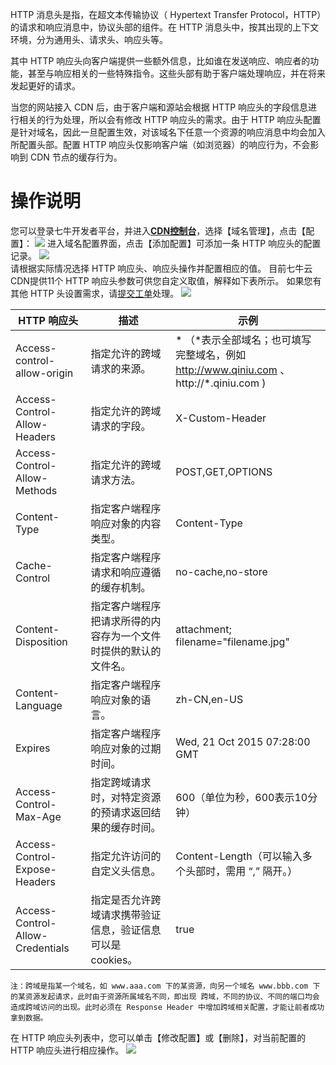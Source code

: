 
HTTP 消息头是指，在超文本传输协议（ Hypertext Transfer Protocol，HTTP）的请求和响应消息中，协议头部的组件。在 HTTP 消息头中，按其出现的上下文环境，分为通用头、请求头、响应头等。

其中 HTTP 响应头向客户端提供一些额外信息，比如谁在发送响应、响应者的功能，甚至与响应相关的一些特殊指令。这些头部有助于客户端处理响应，并在将来发起更好的请求。

当您的网站接入 CDN 后，由于客户端和源站会根据 HTTP 响应头的字段信息进行相关的行为处理，所以会有修改 HTTP 响应头的需求。由于 HTTP 响应头配置是针对域名，因此一旦配置生效，对该域名下任意一个资源的响应消息中均会加入所配置头部。配置 HTTP 响应头仅影响客户端（如浏览器）的响应行为，不会影响到 CDN 节点的缓存行为。

# 操作说明
您可以登录七牛开发者平台，并进入[**CDN控制台**](https://portal.qiniu.com/cdn/overview)，选择【域名管理】，点击【配置】：
![](https://dn-odum9helk.qbox.me/FhtdBshHxCNPzpM66rBQVZTDEyBd)
进入域名配置界面，点击【添加配置】可添加一条 HTTP 响应头的配置记录。
![](https://dn-odum9helk.qbox.me/FtOpxWkWpl8fioTaI_6zLUF9aWjh)
<br>
请根据实际情况选择 HTTP 响应头、响应头操作并配置相应的值。
目前七牛云CDN提供11个 HTTP 响应头参数可供您自定义取值，解释如下表所示。 如果您有其他 HTTP 头设置需求，请[提交工单](https://support.qiniu.com/tickets/new/form?category=%E9%85%8D%E7%BD%AE%E9%97%AE%E9%A2%98&space=CDN)处理。
![](https://dn-odum9helk.qbox.me/FqP-6AhYQAwkvgs3aJ9_PJzHe1Yo)


|HTTP 响应头|描述|示例|
|----|-------|------|
|Access-control-allow-origin|指定允许的跨域请求的来源。|\* （\*表示全部域名；也可填写完整域名，例如 http://www.qiniu.com 、http://\*.qiniu.com )|
|Access-Control-Allow-Headers|指定允许的跨域请求的字段。|X-Custom-Header|
|Access-Control-Allow-Methods|指定允许的跨域请求方法。|POST,GET,OPTIONS|
|Content-Type|指定客户端程序响应对象的内容类型。|Content-Type|
|Cache-Control|指定客户端程序请求和响应遵循的缓存机制。|no-cache,no-store|
|Content-Disposition|指定客户端程序把请求所得的内容存为一个文件时提供的默认的文件名。|attachment; filename="filename.jpg"|
|Content-Language|指定客户端程序响应对象的语言。|zh-CN,en-US|
|Expires|指定客户端程序响应对象的过期时间。|Wed, 21 Oct 2015 07:28:00 GMT|
|Access-Control-Max-Age|指定跨域请求时，对特定资源的预请求返回结果的缓存时间。|600（单位为秒，600表示10分钟）|
|Access-Control-Expose-Headers|指定允许访问的自定义头信息。|Content-Length（可以输入多个头部时，需用 “,” 隔开。）|
|Access-Control-Allow-Credentials|指定是否允许跨域请求携带验证信息，验证信息可以是cookies。|true|

```
注：跨域是指某一个域名，如 www.aaa.com 下的某资源，向另一个域名 www.bbb.com 下的某资源发起请求，此时由于资源所属域名不同，即出现 跨域，不同的协议、不同的端口均会造成跨域访问的出现。此时必须在 Response Header 中增加跨域相关配置，才能让前者成功拿到数据。
```

在 HTTP 响应头列表中，您可以单击【修改配置】或【删除】，对当前配置的 HTTP 响应头进行相应操作。
![](https://dn-odum9helk.qbox.me/FiILmmBDhCQvpUGeNRyotvQLpTRT)
	
	
	
	
	
	
	